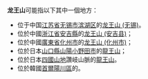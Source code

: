 '''龙王山'''可能指以下其中一個地方：
* 位于中国[[江苏省|江苏省]][[无锡市|无锡市]][[滨湖区|滨湖区]]的[[龙王山_(无锡)|龙王山 (无锡)]]。
* 位於中國[[浙江省|浙江省]][[安吉縣|安吉縣]]的[[龙王山_(安吉县)|龙王山 (安吉县)]]；
* 位於中國[[廣東省|廣東省]][[化州市|化州市]]的[[龙王山_(化州市)|龙王山 (化州市)]]；
* 位於日本[[山口縣|山口縣]][[山陽小野田市|山陽小野田市]]的[[龍王山_(山陽小野田市)|龍王山]]；
* 位於日本[[四國山地|四國山地]]讚岐山脈的[[龍王山_(香川縣)|龍王山]]。
* 位於韓國[[首爾|首爾]][[陽川區|陽川區]]的{{link-ko|龍王山 (韓國)|용왕산|龍王山}}。

{{disambig|CAT=三字地名消歧義}}